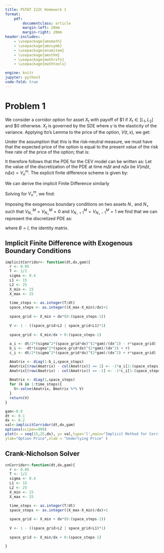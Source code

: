 ---
title: PSTAT 222C Homework 1
format:
    pdf:
        documentclass: article
        margin-left: 20mm
        margin-right: 20mm
header-includes:
    - \usepackage{amsmath}
    - \usepackage{amssymb}
    - \usepackage{enumitem}
    - \usepackage{amsthm}
    - \usepackage{mathrsfs}
    - \usepackage{mathtools}

engine: knitr
jupyter: python3
code-fold: true
---

```{=tex}
\newcommand{\bbr}{\mathbb{R}}
\newcommand{\geps}{\epsilon}
\newcommand{\iid}{\overset{\text{iid}}\sim}
\newcommand{\ncal}{\mathcal{N}}
\newcommand{\gs}{\sigma}
\newcommand{\Gd}{\Delta}
\newcommand{\gf}{\phi}
\newcommand{\gl}{\lambda}
\newcommand{\ga}{\alpha}
\newcommand{\gt}{\tau}
\newcommand{\gy}{\gamma}
\newcommand{\gb}{\beta}
\newcommand{\T}{\intercal}
\newcommand{\E}{\mathbb{E}}
\newcommand{\var}{\textrm{Var}}
\renewcommand{\Pr}{\mathbb{P}}
\renewcommand{\E}{\mathbb{E}}
```
# Problem 1

We consider a corridor option for asset $X_t$ with payoff of \$1 if $X_t \in [L_1,L_2]$ and \$0 otherwise. $X_t$ is governed by the SDE \begin{align}
  dX_t = r X_t dt + \sigma^2 X_t^\gamma dW_t 
\end{align} where $\gamma$ is the elasticity of the variance. Applying Ito's Lemma to the price of the option, $V(t,x)$, we get:

```{=tex}
\begin{align}
  dV &= \frac{\partial V}{\partial t} dt + \frac{\partial V}{\partial x} dX_t + \frac{1}{2} \frac{\partial^2 V}{\partial x^2} dX_t^2 \\ 
  &= \frac{\partial V}{\partial t} dt + \frac{\partial V}{\partial x}(r X_t dt + \sigma^2 X_t^\gamma dW_t) + \frac{1}{2} \frac{\partial^2 V}{\partial x^2}  (r X_t dt + \sigma^2 X_t^\gamma dW_t)^2 \\
  &= \left( \frac{\partial V}{\partial t} + rX_t \frac{\partial V}{\partial x} + \frac{\sigma^2 X_t^{2\gamma}}{2} \frac{\partial^2 V}{\partial x^2}   \right) dt + \sigma X_t^\gamma \frac{\partial V}{\partial x} dW_t
\end{align}
```
Under the assumption that this is the risk-neutral measure, we must have that the expected price of the option is equal to the present value of the risk free rate of the price of the option; that is:

```{=tex}
\begin{align}
  \mathbb{E}[dV]= rV dt = \left( \frac{\partial V}{\partial t} + rX_t \frac{\partial V}{\partial x} + \frac{\sigma^2 X_t^{2\gamma}}{2} \frac{\partial^2 V}{\partial x^2}   \right)dt
\end{align}
```
It therefore follows that the PDE for the CEV model can be written as: \begin{align} \label{pde_CEV}
  \frac{\partial V}{\partial t} + rX_t \frac{\partial V}{\partial x} + \frac{\sigma^2 X_t^{2\gamma}}{2} \frac{\partial^2 V}{\partial x^2}  -rV = 0 
\end{align} Let the value of the discretization of the PDE at time $m\Delta t$ and $n \Delta x$ be $V(m \Delta t, n \Delta x) = V_n^m$. The explicit finite difference scheme is given by:

```{=tex}
\begin{align}
  \frac{V_n^m - V_n^{m-1}}{\Delta t} + r(n \Delta x) \frac{V^m_{n+1} - V^m_{n-1}}{2 \Delta x} + \frac{\sigma^2 (n \Delta x)^{2 \gamma}}{2} \frac{V_{n+1}^m -2 V_n^m + V_{n-1}^m}{(\Delta x)^2}  - r V_n^m = 0
\end{align}
```
We can derive the implicit Finite Difference similarly

```{=tex}
\begin{align}
\frac{V_n^m -V_n^{m-1}}{\Delta t} + r(n \Gd x)\frac{V_{n+1}^{m-1}-V_{n-1}^{m-1}}{2 \Gd x} + \frac{\gs^2(n \Gd x)^{2 \gamma}}{2} \frac{V_{n+1}^{m-1}- 2 V_{n}^{m-1}+ V_{n-1}^{m-1}}{(\Gd x)^2} - rV_n^{m-1} = 0
\end{align}
```
Solving for $V_n^{m}$, we find:

```{=tex}
\begin{align}
  V_n^{m} &= V_n^{m-1} + \Gd t \left( r(n \Gd x)\frac{V_{n+1}^{m-1}-V_{n-1}^{m-1}}{2 \Gd x} + \frac{\gs^2(n \Gd x)^{2 \gamma}}{2} \frac{V_{n+1}^{m-1}- 2 V_{n}^{m-1}+ V_{n-1}^{m-1}}{(\Gd x)^2} - rV_n^{m-1} \right)\\ 
  &=\underbrace{\frac{\Gd t}{2}\left( -r n  + \frac{\gs^2 (n \Gd x)^{2 \gamma}}{(\Gd x)^2} \right)}_{\tilde{a}_n} V_{n-1}^{m-1} +  \underbrace{\left(1 -r\Gd t + \frac{\gs^2 (n \Gd x)^{2 \gamma}\Gd t}{(\Gd x)^2}  \right)}_{\tilde{b}_n}V_n^{m-1} + \underbrace{\frac{\Gd t}{2}\left( r n+ \frac{\gs^2 (n \Gd x)^{2 \gamma}}{(\Gd x)^2} \right)}_{\tilde{c}_n}V_{n+1}^{m-1} \\ 
  &= \tilde{a}_n V_{n-1}^{m-1} + \tilde{b}_nV_{n}^{m-1} + \tilde{c}_nV_{n+1}^{m-1}
\end{align}
```
Imposing the exogenous boundary conditions on two assets $N_-$ and $N_+$ such that $V_{N_-}^M = V_{N_+}^M = 0$ and $V_{N_-+1}^M = V_{N_+-1}^M = 1$ we find that we can represent the discretized PDE as:

```{=tex}
\begin{align}
A V^{m-1} &=  B V^m  + g\\
V^{m-1} &= A^{-1} \left( B V^m + g \right)
\end{align}
```
where $B = I$, the identity matrix.

## Implicit Finite Difference with Exogenous Boundary Conditions

```{r}
implicitCorridor<- function(dt,dx,gam){
  r <- 0.05
  T <- 1/2
  sigma <- 0.4
  L1 <- 15
  L2 <- 25
  X_min <- 15
  X_max <- 25
  
  time_steps <- as.integer(T/dt)
  space_steps <- as.integer((X_max-X_min)/dx)+1
  
  space_grid <- X_min + dx*(0:(space_steps-1))
  
  V <- 1 - ((space_grid>L2 | space_grid<L1)*1)
  
  space_grid <- X_min/dx + 0:(space_steps-1)
  
  a_i <- dt/2*(sigma^2*(space_grid*dx)^(2*gam)/(dx^2) - r*space_grid)
  b_i <- -dt*(sigma^2*(space_grid*dx)^(2*gam)/(dx^2) + r)
  c_i <- dt/2*(sigma^2*(space_grid*dx)^(2*gam)/(dx^2) + r*space_grid)

  Amatrix <- diag(1-b_i,space_steps)
  Amatrix[(row(Amatrix) - col(Amatrix)) == 1] <- -1*a_i[2:(space_steps)]
  Amatrix[(row(Amatrix) - col(Amatrix)) == -1] <- -1*c_i[1:(space_steps-1)]
  
  Bmatrix <- diag(1,space_steps)
  for (k in 1:time_steps){
    V<-solve(Amatrix, Bmatrix %*% V)
  }
  return(V)
}
```

```{r, fid.width=10,fig.height=6,fig.fullwidth=TRUE}
gam<-0.8
dt <- 0.1
dx <- 0.2
val<-implicitCorridor(dt,dx,gam)
options(scipen=999)
plot(x = seq(15,25,dx), y= val,type='l',main="Implicit Method for Corridor Option",
ylab="Option Price",xlab = "Underlying Price" )
```

## Crank-Nicholson Solver

```{r}
cnCorridor<-function(dt,dx,gam){
  r <- 0.05
  T <- 1/2
  sigma <- 0.4
  L1 <- 15
  L2 <- 25
  X_min <- 15
  X_max <- 25

  time_steps <- as.integer(T/dt)
  space_steps <- as.integer((X_max-X_min)/dx)+1
  
  space_grid <- X_min + dx*(0:(space_steps-1))
  
  V <- 1 - ((space_grid>L2 | space_grid<L1)*1)
  
  space_grid <- X_min/dx + 0:(space_steps-1)

}
```
